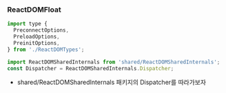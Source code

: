 ### ReactDOMFloat

```js
import type {
  PreconnectOptions,
  PreloadOptions,
  PreinitOptions,
} from './ReactDOMTypes';

import ReactDOMSharedInternals from 'shared/ReactDOMSharedInternals';
const Dispatcher = ReactDOMSharedInternals.Dispatcher;
```

- shared/ReactDOMSharedInternals 패키지의 Dispatcher를 따라가보자 


